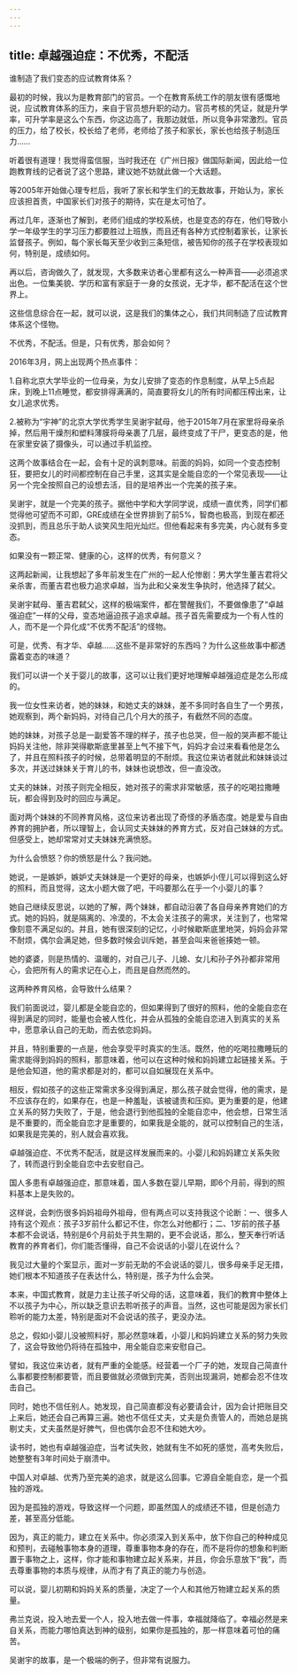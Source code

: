 ```yaml
---
---
---
```

title: 卓越强迫症：不优秀，不配活
---



谁制造了我们变态的应试教育体系？

最初的时候，我以为是教育部门的官员。一个在教育系统工作的朋友很有感慨地说，应试教育体系的压力，来自于官员想升职的动力。官员考核的凭证，就是升学率，可升学率是这么个东西，你这边高了，我那边就低，所以竞争非常激烈。官员的压力，给了校长，校长给了老师，老师给了孩子和家长，家长也给孩子制造压力……

听着很有道理！我觉得蛮信服，当时我还在《广州日报》做国际新闻，因此给一位跑教育线的记者说了这个思路，建议她不妨就此做一个大话题。

等2005年开始做心理专栏后，我听了家长和学生们的无数故事，开始认为，家长应该担首责，中国家长们对孩子的期待，实在是太可怕了。

再过几年，逐渐也了解到，老师们组成的学校系统，也是变态的存在，他们导致小学一年级学生的学习压力都要胜过上班族，而且还有各种方式控制着家长，让家长监督孩子。例如，每个家长每天至少收到三条短信，被告知你的孩子在学校表现如何，特别是，成绩如何。

再以后，咨询做久了，就发现，大多数来访者心里都有这么一种声音——必须追求出色。一位集美貌、学历和富有家庭于一身的女孩说，无才华，都不配活在这个世界上。

这些信息综合在一起，就可以说，这是我们的集体之心，我们共同制造了应试教育体系这个怪物。

不优秀，不配活。但是，只有优秀，那会如何？

2016年3月，网上出现两个热点事件：

1.自称北京大学毕业的一位母亲，为女儿安排了变态的作息制度，从早上5点起床，到晚上11点睡觉，都安排得满满的，简直要将女儿的所有时间都压榨出来，让女儿追求优秀。

2.被称为“宇神”的北京大学优秀学生吴谢宇弑母，他于2015年7月在家里将母亲杀掉，然后用干燥剂和塑料薄膜将母亲裹了几层，最终变成了干尸，更变态的是，他在家里安装了摄像头，可以通过手机监控。

这两个故事结合在一起，会有十足的讽刺意味。前面的妈妈，如同一个变态控制狂，要把女儿的时间都控制在自己手里，这其实是全能自恋的一个常见表现——让另一个完全按照自己的设想去活，目的是培养出一个完美的孩子来。

吴谢宇，就是一个完美的孩子。据他中学和大学同学说，成绩一直优秀，同学们都觉得他可望而不可即，GRE成绩在全世界排到了前5%，智商也极高，到现在都还没抓到，而且总乐于助人谈笑风生阳光灿烂。但他看起来有多完美，内心就有多变态。

如果没有一颗正常、健康的心，这样的优秀，有何意义？

这两起新闻，让我想起了多年前发生在广州的一起人伦惨剧：男大学生董吉君将父亲杀害，而董吉君也极力追求卓越，当为此和父亲发生争执时，他选择了弑父。

吴谢宇弑母、董吉君弑父，这样的极端案件，都在警醒我们，不要做像患了“卓越强迫症”一样的父母，变态地逼迫孩子追求卓越。孩子首先需要成为一个有人性的人，而不是一个异化成“不优秀不配活”的怪物。

可是，优秀、有才华、卓越……这些不是非常好的东西吗？为什么这些故事中都透露着变态的味道？

我们可以讲一个关于婴儿的故事，这可以让我们更好地理解卓越强迫症是怎么形成的。

我一位女性来访者，她的妹妹，和她丈夫的妹妹，差不多同时各自生了一个男孩，她观察到，两个新妈妈，对待自己几个月大的孩子，有截然不同的态度。

她的妹妹，对孩子总是一副爱答不理的样子，孩子也总哭，但一般的哭声都不能让妈妈关注他，除非哭得歇斯底里甚至上气不接下气，妈妈才会过来看看他是怎么了，并且在照料孩子的时候，总带着明显的不耐烦。我这位来访者就此和妹妹谈过多次，并送过妹妹关于育儿的书，妹妹也说想改，但一直没改。

丈夫的妹妹，对孩子则完全相反，她对孩子的需求非常敏感，孩子的吃喝拉撒睡玩，都会得到及时的回应与满足。

面对两个妹妹的不同养育风格，这位来访者出现了奇怪的矛盾态度。她是爱与自由养育的拥护者，所以理智上，会认同丈夫妹妹的养育方式，反对自己妹妹的方式。但感受上，她却常常对丈夫妹妹充满愤怒。

为什么会愤怒？你的愤怒是什么？我问她。

她说，一是嫉妒，嫉妒丈夫妹妹是一个更好的母亲，也嫉妒小侄儿可以得到这么好的照料，而且觉得，这太小题大做了吧，干吗要那么在乎一个小婴儿的事？

她自己继续反思说，以她的了解，两个妹妹，都自动沿袭了各自母亲养育她们的方式。她的妈妈，就是隔离的、冷漠的，不太会关注孩子的需求，关注到了，也常常像刻意不满足似的。并且，她有很深刻的记忆，小时候歇斯底里地哭，妈妈会非常不耐烦，偶尔会满足她，但多数时候会训斥她，甚至会叫来爸爸揍她一顿。

她的婆婆，则是热情的、温暖的，对自己儿子、儿媳、女儿和孙子外孙都非常用心，会把所有人的需求记在心上，而且是自然而然的。

这两种养育风格，会导致什么结果？

我们前面说过，婴儿都是全能自恋的，但如果得到了很好的照料，他的全能自恋在得到满足的同时，能量也会被人性化，并会从孤独的全能自恋进入到真实的关系中，愿意承认自己的无助，而去依恋妈妈。

并且，特别重要的一点是，他会享受平时真实的生活。既然，他的吃喝拉撒睡玩的需求能得到妈妈的照料，那意味着，他可以在这种时候和妈妈建立起链接关系。于是他会知道，他的需求都是对的，都可以自如展现在关系中。

相反，假如孩子的这些正常需求多没得到满足，那么孩子就会觉得，他的需求，是不应该存在的，如果存在，也是一种羞耻，该被谴责和压抑。更为重要的是，他建立关系的努力失败了，于是，他会退行到他孤独的全能自恋中，他会想，日常生活是不重要的，而全能自恋才是重要的，如果我是全能的，就可以控制自己的生活，如果我是完美的，别人就会喜欢我。

卓越强迫症、不优秀不配活，就是这样发展而来的。小婴儿和妈妈建立关系失败了，转而退行到全能自恋中去安慰自己。

国人多患有卓越强迫症，那意味着，国人多数在婴儿早期，即6个月前，得到的照料基本上是失败的。

这样说，会刺伤很多妈妈祖母外祖母，但有两点可以支持我这个论断：一、很多人持有这个观点：孩子3岁前什么都记不住，你怎么对他都行；二、1岁前的孩子基本都不会说话，特别是6个月前处于共生期的，更不会说话，那么，整天奉行听话教育的养育者们，你们能否懂得，自己不会说话的小婴儿在说什么？

我见过大量的个案显示，面对一岁前无助的不会说话的婴儿，很多母亲手足无措，她们根本不知道孩子在表达什么，特别是，孩子为什么会哭。

本来，中国式教育，就是力主让孩子听父母的话，这意味着，我们的教育中整体上不以孩子为中心，所以缺乏意识去聆听孩子的声音。当然，这也可能是因为家长们聆听的能力太差，特别是面对不会说话的孩子，更没办法。

总之，假如小婴儿没被照料好，那必然意味着，小婴儿和妈妈建立关系的努力失败了，这会导致他仍将待在孤独中，用全能自恋来安慰自己。

譬如，我这位来访者，就有严重的全能感。经营着一个厂子的她，发现自己简直什么事都要控制都要管，而且要做就必须做到完美，否则出现漏洞，她都会忍不住攻击自己。

同时，她也不信任别人。她发现，自己简直都没有必要请会计，因为会计把账目交上来后，她还会自己再算三遍。她也不信任丈夫，丈夫是负责管人的，而她总是挑剔丈夫，丈夫虽然是好脾气，但也偶尔会忍不住和她大吵。

读书时，她也有卓越强迫症，当考试失败，她就有生不如死的感觉，高考失败后，她整整有3年时间处于崩溃中。

中国人对卓越、优秀乃至完美的追求，就是这么回事。它源自全能自恋，是一个孤独的游戏。

因为是孤独的游戏，导致这样一个问题，即虽然国人的成绩还不错，但是创造力差，甚至高分低能。

因为，真正的能力，建立在关系中。你必须深入到关系中，放下你自己的种种成见和预判，去碰触事物本身的道理，尊重事物本身的存在，而不是将你的想象和判断置于事物之上，这样，你才能和事物建立起关系来，并且，你会乐意放下“我”，而去尊重事物的本质与规律，从而才有了真正的能力与创造。

可以说，婴儿初期和妈妈关系的质量，决定了一个人和其他万物建立起关系的质量。

弗兰克说，投入地去爱一个人，投入地去做一件事，幸福就降临了。幸福必然是来自关系，而能力哪怕真达到神的级别，如果你是孤独的，那一样意味着可怕的痛苦。

吴谢宇的故事，是一个极端的例子，但非常有说服力。